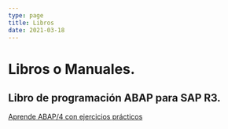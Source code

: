 ```yaml
---
type: page
title: Libros
date: 2021-03-18
---
```


# Libros o Manuales.


## Libro de programación ABAP para SAP R3.
[Aprende ABAP/4 con ejercicios prácticos](https://github.com/mis-libros/ABAP)




